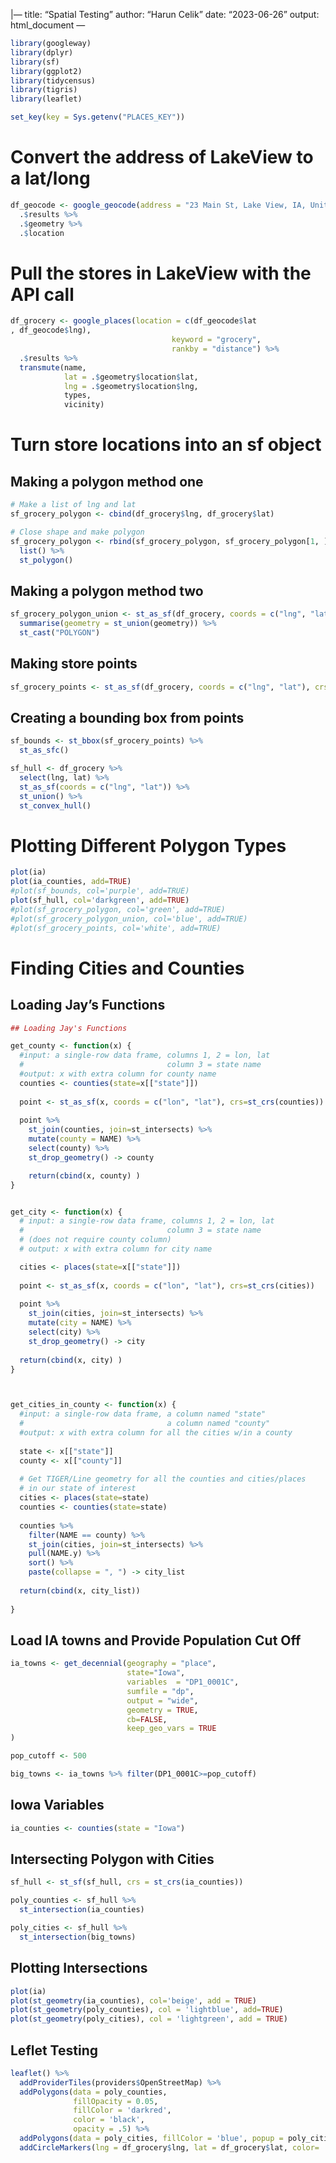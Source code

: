 
|---
title: "Spatial Testing"
author: "Harun Celik"
date: "2023-06-26"
output: html_document
---


```r
library(googleway)
library(dplyr)
library(sf)
library(ggplot2)
library(tidycensus)
library(tigris)
library(leaflet)
```

```r
set_key(key = Sys.getenv("PLACES_KEY"))
```

# Convert the address of LakeView to a lat/long 
```r
df_geocode <- google_geocode(address = "23 Main St, Lake View, IA, United States, Iowa") %>%
  .$results %>%
  .$geometry %>%
  .$location
```

# Pull the stores in LakeView with the API call
```r
df_grocery <- google_places(location = c(df_geocode$lat
, df_geocode$lng), 
                                    keyword = "grocery", 
                                    rankby = "distance") %>%
  .$results %>%
  transmute(name, 
            lat = .$geometry$location$lat, 
            lng = .$geometry$location$lng, 
            types,
            vicinity)
```

# Turn store locations into an sf object
## Making a polygon method one
```r
# Make a list of lng and lat
sf_grocery_polygon <- cbind(df_grocery$lng, df_grocery$lat)

# Close shape and make polygon
sf_grocery_polygon <- rbind(sf_grocery_polygon, sf_grocery_polygon[1, ]) %>%
  list() %>%
  st_polygon()
```

## Making a polygon method two
```r
sf_grocery_polygon_union <- st_as_sf(df_grocery, coords = c("lng", "lat"), crs = 4326) %>%
  summarise(geometry = st_union(geometry)) %>%
  st_cast("POLYGON")
```

## Making store points
```r
sf_grocery_points <- st_as_sf(df_grocery, coords = c("lng", "lat"), crs = 4326)
```

## Creating a bounding box from points
```r
sf_bounds <- st_bbox(sf_grocery_points) %>% 
  st_as_sfc()
```

```r
sf_hull <- df_grocery %>%
  select(lng, lat) %>%
  st_as_sf(coords = c("lng", "lat")) %>%
  st_union() %>%
  st_convex_hull()
```

# Plotting Different Polygon Types
```r
plot(ia)
plot(ia_counties, add=TRUE)
#plot(sf_bounds, col='purple', add=TRUE)
plot(sf_hull, col='darkgreen', add=TRUE)
#plot(sf_grocery_polygon, col='green', add=TRUE)
#plot(sf_grocery_polygon_union, col='blue', add=TRUE)
#plot(sf_grocery_points, col='white', add=TRUE)
```


# Finding Cities and Counties
## Loading Jay's Functions
```r
## Loading Jay's Functions

get_county <- function(x) {
  #input: a single-row data frame, columns 1, 2 = lon, lat
  #                                column 3 = state name
  #output: x with extra column for county name
  counties <- counties(state=x[["state"]])
  
  point <- st_as_sf(x, coords = c("lon", "lat"), crs=st_crs(counties))
  
  point %>%
    st_join(counties, join=st_intersects) %>%
    mutate(county = NAME) %>%
    select(county) %>%
    st_drop_geometry() -> county

    return(cbind(x, county) )
}


get_city <- function(x) {
  # input: a single-row data frame, columns 1, 2 = lon, lat
  #                                column 3 = state name
  # (does not require county column)
  # output: x with extra column for city name

  cities <- places(state=x[["state"]])
  
  point <- st_as_sf(x, coords = c("lon", "lat"), crs=st_crs(cities))
  
  point %>%
    st_join(cities, join=st_intersects) %>%
    mutate(city = NAME) %>%
    select(city) %>%
    st_drop_geometry() -> city
  
  return(cbind(x, city) )
}



get_cities_in_county <- function(x) {
  #input: a single-row data frame, a column named "state"
  #                                a column named "county"
  #output: x with extra column for all the cities w/in a county
  
  state <- x[["state"]]
  county <- x[["county"]]
  
  # Get TIGER/Line geometry for all the counties and cities/places
  # in our state of interest
  cities <- places(state=state)
  counties <- counties(state=state)
  
  counties %>% 
    filter(NAME == county) %>% 
    st_join(cities, join=st_intersects) %>% 
    pull(NAME.y) %>% 
    sort() %>% 
    paste(collapse = ", ") -> city_list
  
  return(cbind(x, city_list))
  
} 
```

## Load IA towns and Provide Population Cut Off
```r
ia_towns <- get_decennial(geography = "place",
                          state="Iowa",
                          variables  = "DP1_0001C",
                          sumfile = "dp",
                          output = "wide",
                          geometry = TRUE,
                          cb=FALSE,
                          keep_geo_vars = TRUE
)

pop_cutoff <- 500

big_towns <- ia_towns %>% filter(DP1_0001C>=pop_cutoff)
```

## Iowa Variables
```r
ia_counties <- counties(state = "Iowa")
```

## Intersecting Polygon with Cities
```r
sf_hull <- st_sf(sf_hull, crs = st_crs(ia_counties))

poly_counties <- sf_hull %>%
  st_intersection(ia_counties)

poly_cities <- sf_hull %>%
  st_intersection(big_towns)
```

## Plotting Intersections 
```r
plot(ia)
plot(st_geometry(ia_counties), col='beige', add = TRUE)
plot(st_geometry(poly_counties), col = 'lightblue', add=TRUE)
plot(st_geometry(poly_cities), col = 'lightgreen', add = TRUE)
```

## Leflet Testing

```r
leaflet() %>%
  addProviderTiles(providers$OpenStreetMap) %>%
  addPolygons(data = poly_counties, 
              fillOpacity = 0.05, 
              fillColor = 'darkred', 
              color = 'black',
              opacity = .5) %>%
  addPolygons(data = poly_cities, fillColor = 'blue', popup = poly_cities$NAME.x) %>%
  addCircleMarkers(lng = df_grocery$lng, lat = df_grocery$lat, color= 'green', popup = df_grocery$name, radius = 10)
```






















